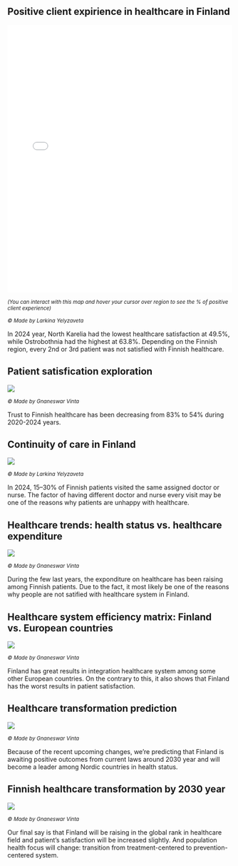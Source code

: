 ## Positive client expirience in healthcare in Finland

<iframe src="assets/finland_interactive_map_animation.html" width="100%" height="600px" frameborder="0"></iframe>
<small><em>(You can interact with this map and hover your cursor over region to see the % of positive client experience)</em></small>

<small><em>© Made by Larkina Yelyzaveta</em></small>

In 2024 year, North Karelia had the lowest healthcare satisfaction at 49.5%, while Ostrobothnia had the highest at 63.8%. Depending on the Finnish region, every 2nd or 3rd patient was not satisfied with Finnish healthcare.

## Patient satisfication exploration
![](images/patien_satisfaction_journey.png)

<small><em>© Made by Gnaneswar Vinta</em></small>

Trust to Finnish healthcare has been decreasing from 83% to 54% during 2020-2024 years.

## Continuity of care in Finland

![](images/Continuity_of_Care_in_Finland_(combined_genders_&_all_regions)_for_outpatients_in_primary_care.gif)

<small><em>© Made by Larkina Yelyzaveta</em></small>

In 2024, 15–30% of Finnish patients visited the same assigned doctor or nurse. The factor of having different doctor and nurse every visit may be one of the reasons why patients are unhappy with healthcare.

## Healthcare trends: health status vs. healthcare expenditure
![](images/finnish_healthcare_journey.jpg)

<small><em>© Made by Gnaneswar Vinta</em></small>

During the few last years, the exponditure on healthcare has been raising among Finnish patients. Due to the fact, it most likely be one of the reasons why people are not satified with healthcare system in Finland.

## Healthcare system efficiency matrix: Finland vs. European countries
![](images/nordic_healthcare_scorecard.png)

<small><em>© Made by Gnaneswar Vinta</em></small>

Finland has great results in integration healthcare system among some other European countries. On the contrary to this, it also shows that Finland has the worst results in patient satisfaction.

## Healthcare transformation prediction
![](images/healthcare_transformation.png)

<small><em>© Made by Gnaneswar Vinta</em></small>

Because of the recent upcoming changes, we're predicting that Finland is awaiting positive outcomes from current laws around 2030 year and will become a leader among Nordic countries in health status.

## Finnish healthcare transformation by 2030 year
![](images/finland_healthcare_transform_2030.png)

<small><em>© Made by Gnaneswar Vinta</em></small>

Our final say is that Finland will be raising in the global rank in healthcare field and patient's satisfaction will be increased slightly. And population health focus will change: transition from treatment-centered to prevention-centered system​.
